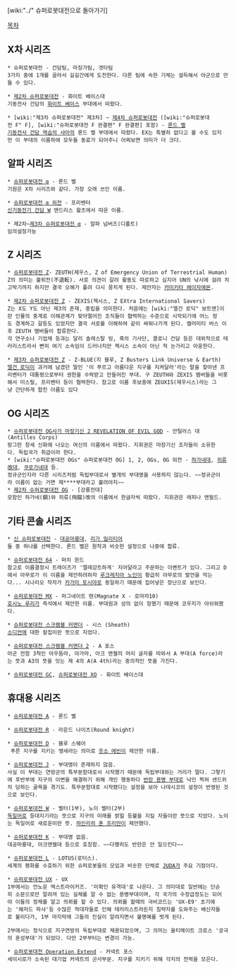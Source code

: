 [wiki:"../" 슈퍼로봇대전으로 돌아가기]

[[목차]]
== X차 시리즈 ==
 * 슈퍼로봇대전 - 건담팀, 마징가팀, 겟타팀
 3가지 중에 1개를 골라서 길길간에게 도전한다. 다른 팀에 속한 기체는 설득해서 아군으로 만들 수 있다.

 * [[제2차 슈퍼로봇대전]] - 화이트 베이스대
 기동전사 건담의 [[화이트 베이스]] 부대에서 따왔다.

 * [wiki:"제3차 슈퍼로봇대전" 제3차] ~ [[제4차 슈퍼로봇대전]] ([wiki:"슈퍼로봇대전 F" F], [wiki:"슈퍼로봇대전 F 완결편" F 완결편] 포함) - [[론드 벨]]
 [[기동전사 건담 역습의 샤아]]의 론드 벨 부대에서 따왔다. EX는 특별히 없다고 볼 수도 있지만 이 부대의 이름하에 모두들 동료가 되어주니 어찌보면 의미가 더 크다.

== 알파 시리즈 ==
 * [[슈퍼로봇대전 α]] - 론드 벨
 기원은 X차 시리즈와 같다. 가장 오래 쓰인 이름.

 * [[슈퍼로봇대전 α 외전]] - 프리벤터
 [[신기동전기 건담 W]] 엔드리스 왈츠에서 따온 이름.

 * 제2차~[[제3차 슈퍼로봇대전 α]] - 알파 넘버즈(디폴트) 
 임의설정가능

== Z 시리즈 ==
 * [[슈퍼로봇대전 Z]]- ZEUTH(제우스, Z of Emergency Union of Terrestrial Human)
 Z의 의미는 불퇴전(不退転). 서로 의견이 갈려 활동도 따로하고 심지어 UN의 낚시에 걸려 치고박기까지 하지만 결국 오해가 풀려 다시 뭉치게 된다. 제안자는 [[카미키타 헤이자에몬]].

 * [[제2차 슈퍼로봇대전 Z]] - ZEXIS(젝시스, Z EXtra International Savers)
 Z는 X도 Y도 아닌 제3의 존재, 중립을 의미한다. 처음에는 [wiki:"엘건 로딕" 보트맨]이란 인물의 중계로 이해관계가 맞아떨어진 조직들이 협력하는 수준으로 시작되기에 어느 정도 경계하고 갈등도 있었지만 결국 서로를 이해하여 같이 싸워나가게 된다. 캘러미티 버스 이후 ZEUTH 멤버들이 합류한다.
 각 연구소나 기업체 등과는 달리 솔레스탈 빙, 흑의 기사단, 콜로니 건담 등은 대외적으로 테러리스트라서 뻔히 여기 소속임이 드러나지만 젝시스 소속이 아닌 척 눈가리고 아웅한다.

 * [[제3차 슈퍼로봇대전 Z]] - Z-BLUE(지 블루, Z Busters Link Universe & Earth)
 [[엘건 로딕]]이 과거에 남겼던 말인 '이 푸르고 아름다운 지구를 지켜달라'라는 말을 찾아낸 프리벤터가 대통령으로부터 권한을 수락받고 만들어진 부대. 구 ZEUTH와 ZEXIS 멤버들을 비롯해서 미스릴, 프리벤터 등이 협력한다. 참고로 이름 후보중에 ZEUXIS(제우시스)라는 그냥 간단하게 합친 이름도 있다
 
== OG 시리즈 ==
 * [[슈퍼로봇대전 OG사가 마장기신 2 REVELATION OF EVIL GOD]] - 안틸라스 대(Antilles Corps)
 랑그란 창세 신화에 나오는 여신의 이름에서 따왔다. 지휘권은 마장기신 조자들이 소유한다. 독립국가 취급이라 한다.
 * [wiki:"슈퍼로봇대전 OGs" 슈퍼로봇대전 OG] 1, 2, OGs, OG 외전 - [[하가네]]대, [[히류改]]대, [[쿠로가네]]대 등. 
 정규군인지라 다른 시리즈처럼 독립부대로서 별개의 부대명을 사용하지 않는다. ~~정규군이라 이름이 없는 거면 제****부대라고 불려야지~~
 * [[제2차 슈퍼로봇대전 OG]] - [강룡전대]
 모함인 하가네(鋼)와 히류(飛龍)改의 이름에서 한글자씩 따왔다. 지휘관은 레피나 엔필드.

== 기타 콘솔 시리즈 ==
 * [[신 슈퍼로봇대전]] - [[대공마룡]]대, [[리가 밀리티어]]
 둘 중 하나를 선택한다. 론드 벨은 원작과 비슷한 설정으로 나중에 합류.

 * [[슈퍼로봇대전 64]] - 마치 윈드
 참고로 이름결정시 트레이즈가 '엘레강트하게' 지어달라고 주문하는 이벤트가 있다. 그리고 D에서 아무로가 이 이름을 제안하려하자 [[루크레치아 노인]]이 황급히 아무로의 발언을 막는다... 시나리오 작자가 [[카가미 토시야]]로 동일하기 때문에 집어넣은 장난으로 보인다.

 * [[슈퍼로봇대전 MX]] - 마그네이트 텐(Magnate X - 로마자10) 
 [[호시노 루리]]가 즉석에서 제안한 이름. 부대원과 상의 없이 정했기 때문에 코우지가 아쉬워했다.

 * [[슈퍼로봇대전 스크램블 커맨더]] - 시스 (Sheath)
 [[소디언]]에 대한 칼집이란 뜻으로 지었다.

 * [[슈퍼로봇대전 스크램블 커맨더 2]] - A 포스
 아군 전함 3척인 아우돔라, 아가마, 아크 엔젤의 머리 글자를 따와서 A 부대(A force)라는 뜻과 A3의 뜻을 잇는 제 4의 A(A 4th)라는 중의적인 뜻을 가진다.

 * [[슈퍼로봇대전 GC]], [[슈퍼로봇대전 XO]] - 화이트 베이스대

== 휴대용 시리즈 ==
 * [[슈퍼로봇대전 A]] - 론드 벨

 * [[슈퍼로봇대전 R]] - 라운드 나이츠(Round knight)

 * [[슈퍼로봇대전 D]] - 블루 스웨어
  푸른 지구를 지키는 맹세라는 의미로 [[웃소 에빈]]이 제안한 이름.

 * [[슈퍼로봇대전 J]] - 부대명이 존재하지 않음. 
 사실 이 부대는 연방군의 특무분함대로서 시작했기 때문에 독립부대와는 거리가 멀다. 그렇기에 후반부에 지구의 이변을 해결하기 위해 개인 행동하다 [[반란 용병 부대]]로 낙인 찍혀 샌드위치 당하는 굴욕을 겪기도. 특무분함대로 시작됐다는 설정을 보아 나데시코의 설정이 반영된 것으로 보인다.

 * [[슈퍼로봇대전 W]] - 벨터(1부), 노이 벨터(2부)
 [[독일어]]로 등대지기라는 뜻으로 지구의 미래를 밝힐 등불을 지킬 자들이란 뜻으로 지었다. 노이는 독일어로 새로운이란 뜻. [[하인리히 폰 프리만]]이 제안했다.

 * [[슈퍼로봇대전 K]] - 부대명 없음. 
 대공마룡대, 아크엔젤대 등으로 호칭함. ~~다행히도 반란은 안 일으킨다~~

 * [[슈퍼로봇대전 L]] - LOTUS(로터스). 
 세계의 평화를 수호하기 위한 슈퍼로봇들의 모임과 비슷한 단체로 [[JUDA]]가 주요 기점이다.

 * [[슈퍼로봇대전 UX]] - UX 
 1부에서는 언노운 엑스트라이커즈. '미확인 유격대'로 나온다. 그 의미대로 일반에는 단순히 소문으로만 알려져 있는 실체를 알 수 없는 용병부대이며, 각 국가의 수장급정도는 되어야 이들의 정체를 알고 의뢰를 할 수 있다. 의뢰를 할때의 극비코드는 'UX-E9' 초기에는 '해저드 파샤'등 수많은 적대자들로 인해 테러리스트라든지 침략자를 도와주는 배신자들로 불리다가, 1부 마지막에 그들의 진실이 알려지면서 불명예를 벗게 된다.

 2부에서는 정식으로 지구연방의 독립부대로 채용되었으며, 그 의미는 울티메이트 크로스 '궁극의 혼성부대'가 되었다. 다만 2부부터는 변경이 가능.

 * [[슈퍼로봇대전 Operation Extend]] - 커넥트 포스
 세이시로가 소속된 대기업 커넥트의 군사부문. 지구를 지키기 위해 각지의 전력을 모은다.
